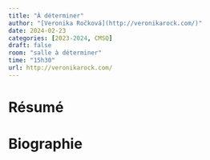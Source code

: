 ```yaml
---
title: "À déterminer"
author: "[Veronika Ročková](http://veronikarock.com/)"
date: 2024-02-23
categories: [2023-2024, CMSQ]
draft: false
room: "salle à déterminer"
time: "15h30"
url: http://veronikarock.com/
---
```


# Résumé

# Biographie
